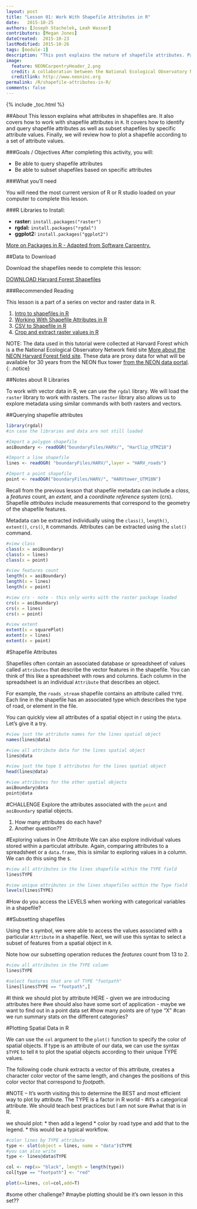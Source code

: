 ```yaml
---
layout: post
title: "Lesson 01: Work With Shapefile Attributes in R"
date:   2015-10-25
authors: [Joseph Stachelek, Leah Wasser]
contributors: [Megan Jones]
dateCreated:  2015-10-23
lastModified: 2015-10-26
tags: [module-1]
description: "This post explains the nature of shapefile attributes. Participants will be able to locate and query shapefile attributes as well as subset shapefiles by specific attribute values."
image:
  feature: NEONCarpentryHeader_2.png
  credit: A collaboration between the National Ecological Observatory Network (NEON) and Data Carpentry
  creditlink: http://www.neoninc.org
permalink: /R/shapefile-attributes-in-R/
comments: false
---
```


{% include _toc.html %}


##About
This lesson explains what attributes in shapefiles are. It also covers how to work 
with shapefile attributes in `R`. It covers how to identify and query shapefile 
attributes as well as subset shapefiles by specific attribute values. Finally,
we will review how to plot a shapefile according to a set of attribute values.

<div id="objectives" markdown="1">

###Goals / Objectives
After completing this activity, you will:

 * Be able to query shapefile attributes
 * Be able to subset shapefiles based on specific attributes
 
###What you'll need

You will need the most current version of R or R studio loaded on your computer 
to complete this lesson.

###R Libraries to Install:


* **raster:** `install.packages("raster")`
* **rgdal:** `install.packages("rgdal")`
* **ggplot2:** `install.packages("ggplot2")`


<a href="{{ site.baseurl }}/R/Packages-In-R/" target="_blank"> 
More on Packages in R - Adapted from Software Carpentry.</a>

##Data to Download

Download the shapefiles neede to complete this lesson:

<a href="http://files.figshare.com/2387960/boundaryFiles.zip" class="btn btn-success"> 
DOWNLOAD Harvard Forest Shapefiles</a>

###Recommended Reading

This lesson is a part of a series on vector and raster data in R.

1. <a href="{{ site.baseurl }}/R/open-shapefiles-in-R/">
Intro to shapefiles in R</a>
2. <a href="{{ site.baseurl }}/R/shapefile-attributes-in-R/">
Working With Shapefile Attributes in R </a>
3. <a href="{{ site.baseurl }}/R/csv-to-shapefile-R/">
CSV to Shapefile in R</a>
4. <a href="{{ site.baseurl }}/R/crop-extract-raster-data-R/">
Crop and extract raster values in R</a>

</div>

NOTE: The data used in this tutorial were collected at Harvard Forest which is
a the National Ecological Observatory Network field site <a href="http://www.neoninc.org/science-design/field-sites/harvard-forest" target="_blank">
More about the NEON Harvard Forest field site</a>. These data are proxy data for what will be
available for 30 years from the NEON flux tower [from the NEON data portal](http://data.neoninc.org/ "NEON data").
{: .notice}
 
##Notes about R Libraries

To work with vector data in R, we can use the `rgdal` library. We will load the `raster`
library to work with rasters. The `raster` library also allows us to explore metadata
using similar commands with both rasters and vectors.
 
##Querying shapefile attributes

```r

library(rgdal)
#in case the libraries and data are not still loaded

#Import a polygon shapefile 
aoiBoundary <- readOGR("boundaryFiles/HARV/", "HarClip_UTMZ18")

#Import a line shapefile
lines <- readOGR( "boundaryFiles/HARV/",layer = "HARV_roads")

#Import a point shapefile 
point <- readOGR("boundaryFiles/HARV/", "HARVtower_UTM18N")

```

Recall from the previous lesson that shapefile metadata can include a _class_, 
a _features_ count, an _extent_, and a _coordinate reference system_ (crs). 
Shapefile _attributes_ include measurements that correspond to the geometry of 
the shapefile features.

Metadata can be extracted individually using the `class()`, `length()`, `extent()`, 
`crs()`, `R` commands. Attributes can be extracted using the `slot()` command. 

```r

#view class
class(x = aoiBoundary)
class(x = lines)
class(x = point)

#view features count
length(x = aoiBoundary)
length(x = lines)
length(x = point)

#view crs - note - this only works with the raster package loaded
crs(x = aoiBoundary)
crs(x = lines)
crs(x = point)

#view extent
extent(x = squarePlot)
extent(x = lines)
extent(x = point)

```

#Shapefile Attributes

Shapefiles often contain an associated database or spreadsheet of values called
`attributes` that describe the vector features in the shapefile. You can think
of this like a spreadsheet with rows and columns. Each column in the spreadsheet
is an individual `Attribute` that describes an object.

For example, the `roads_stream` shapefile contains an attribute called `TYPE`. Each
line in the shapefile has an associated type which describes the type of road, or 
element in the file. 


You can quickly view all attributes of a spatial object in r using the `@data`. 
Let's give it a try.

```r

#view just the attribute names for the lines spatial object
names(lines@data)

#view all attribute data for the lines spatial object
lines@data 

#view just the tope 5 attributes for the lines spatial object
head(lines@data)

#view attributes for the other spatial objects
aoiBoundary@data
point@data

```

#CHALLENGE
Explore the attributes associated with the `point` and `aoiBoundary` spatial objects. 

1. How many attributes do each have?
2. Another question??

#Exploring values in One Attribute
We can also explore individual values stored within a particulat attribute. Again,
comparing attributes to a spreadsheet or a `data.frame`, this is similar to 
exploring values in a column. We can do this using the `$`.

```r

#view all attributes in the lines shapefile within the TYPE field
lines$TYPE

#view unique attributes in the lines shapefiles within the Type field
levels(lines$TYPE)

```

#How do you access the LEVELS when working with categorical variables in a shapefile?

##Subsetting shapefiles

Using the `$` symbol, we were able to access the values associated with a 
particular `Attribute` in a shapefile. Next, we will use this syntax to select 
a subset of features from a spatial object in `R`. 

Note how our subsetting operation reduces the _features_ count from 13 to 2. 

```r

#view all attributes in the TYPE column
lines$TYPE

#select features that are of TYPE "footpath"
lines[lines$TYPE == "footpath",]

```


#I think we should plot by attribute HERE - given we are introducing attributes here
#we should also have some sort of application - maybe we want to find out in a point data set 
#how many points are of type "X"
#can we run summary stats on the different categories?

#Plotting Spatial Data in R

We can use the `col` argument to the `plot()` function to specify 
the color of spatial objects. If type is an attribute of our data, 
we can use the syntax `$TYPE` to tell `R` to plot the spatial
objects according to their unique TYPE values. 

The following code chunk extracts a vector of this attribute, creates 
a character color vector of the same length, and changes the positions 
of this color vector that correspond to _footpath_.

#NOTE -- It's worth visiting this to determine the BEST and most efficient
way to plot by attribute. The TYPE is a factor in R world -
#it's a categorical attribute. We should teach best practices but I am not sure
#what that is in R.

we should plot:
* then add a legend
* color by road type and add that to the legend.
* this would be a typical workflow.


```r
#color lines by TYPE attribute
type <- slot(object = lines, name = "data")$TYPE
#you can also write
type <- lines@data$TYPE

col <- rep(x= "black", length = length(type))
col[type == "footpath"] <- "red"

plot(x=lines, col=col,add=T)

```

#some other challenge?
#maybe plotting should be it's own lesson in this set??

```r

```

